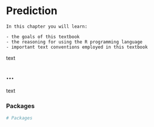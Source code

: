 # Prediction {#prediction}

```block
In this chapter you will learn:

- the goals of this textbook
- the reasoning for using the R programming language
- important text conventions employed in this textbook
```

text

## ...

text

### Packages {#prediction-packages}

```r
# Packages
```

